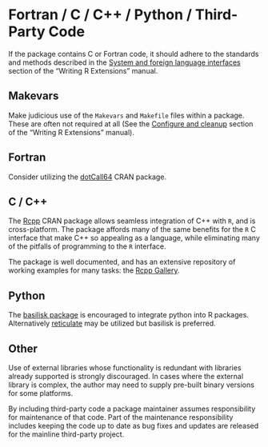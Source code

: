 # Fortran / C / C++ / Python / Third-Party Code {#other-than-Rcode}

If the package contains C or Fortran code, it should adhere to the standards and methods described in the [System and foreign language interfaces](http://cran.r-project.org/doc/manuals/R-exts.html#System-and-foreign-language-interfaces) section of the "Writing R Extensions" manual.

##  Makevars

Make judicious use of the `Makevars` and `Makefile` files within a package.
These are often not required at all (See the [Configure and cleanup](http://cran.fhcrc.org/doc/manuals/R-exts.html#Configure-and-cleanup) section of the "Writing R Extensions" manual).

## Fortran {#fortran}

Consider utilizing the [dotCall64](https://CRAN.R-project.org/package=dotCall64)
CRAN package. 

## C / C++ {#ccode}

The [Rcpp](http://cran.r-project.org/web/packages/Rcpp/index.html)
CRAN package allows seamless integration of C++ with `R`, and is
cross-platform. The package affords many of the same benefits for the
`R` C interface that make C++ so appealing as a language, while
eliminating many of the pitfalls of programming to the `R` interface.

The package is well documented, and has an extensive repository of
working examples for many tasks: the [Rcpp
Gallery](http://gallery.rcpp.org/).

## Python {#python}

The [basilisk package](https://www.bioconductor.org/packages/basilisk) is
encouraged to integrate python into R packages. Alternatively
[reticulate](https://rstudio.github.io/reticulate/) may be utilized but basilisk
is preferred.  

## Other {#third-party-code}

Use of external libraries whose functionality is redundant with libraries
already supported is strongly discouraged.  In cases where the external library
is complex, the author may need to supply pre-built binary versions for some
platforms.

By including third-party code a package maintainer assumes responsibility for
maintenance of that code. Part of the maintenance responsibility includes
keeping the code up to date as bug fixes and updates are released for the
mainline third-party project.
